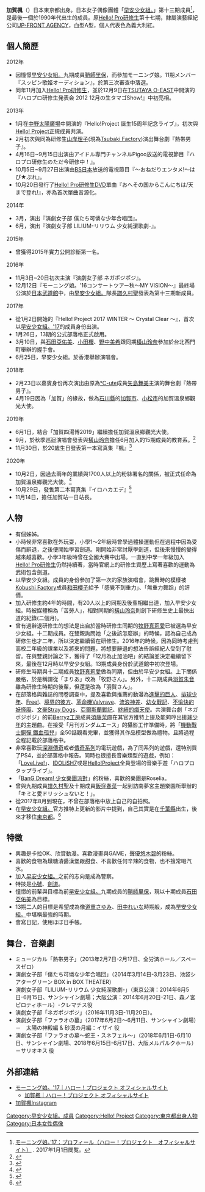 {{expand|time=2017-01-03T04:51:54+00:00}}
{{refimprove|time=2017-01-03T04:51:54+00:00}}
{{藝人
|姓名 = 加賀楓
|類型 = 女歌手
|圖片 = 
|圖片尺寸 =
|圖片簡介 =
|本名 =
|外文名 = 加賀楓
|外文 = 
|羅馬拼音 = Kaga Kaede
|暱稱 = かえでぃー
|英文名 =
|其他藝名 =
|國籍 = [[日本|日本]]
|民族 =
|籍貫 =
|出生日期 = {{Birth_date_and_age|1999|11|30}}
|出生地點 = {{JPN}}[[千葉縣|千葉縣]]
|逝世日期 =
|逝世地點 =
|職業 = [[歌手|歌手]]
|語言 = [[日語|日語]]
|三圍 =
|教育程度 = 
|宗教信仰 =
|配偶 =
|兒女 =
|父母 =
|音樂類型 = [[日本流行音樂|日本流行音樂]]
|演奏樂器 =
|出道地點 = {{JPN}}[[東京|東京]]
|出道作 = 
|出道日期 = 2016年12月12日
|代表作 = 
|活躍年代 = 2017年至今
|唱片公司 = [[zetima|zetima]]
|經紀公司 = [[UFG#UP-FRONT_AGENCY|UP-FRONT AGENCY Co., Ltd.]]
|網站 = 
|相關團體 = [[早安少女組。|早安少女組。]]<br />[[Hello!_Pro研修生|Hello! Pro研修生]]
|獎項 =
|IMDb =
|現任成員 =
|過往成員 =
|音樂專輯 =
|電影 =
|電視節目 =
|舞台劇 =
|書籍 =
}}

'''加賀楓'''（{{bd|1999年|11月30日}}）日本東京都出身。日本女子偶像團體「[[早安少女組。|早安少女組。]]」第十三期成員<ref name="HPprofile">[http://www.helloproject.com/morningmusume/profile/kaede_kaga/ モーニング娘。’17：プロフィール（ハロー！プロジェクト　オフィシャルサイト）] {{Wayback|url=http://www.helloproject.com/morningmusume/profile/kaede_kaga/ |date=20170103203539 }}. 2017年1月1日閲覧。</ref>，是最後一個於1990年代出生的成員。原[[Hello!_Pro研修生|Hello! Pro研修生]]第十七期，隸屬演藝經紀公司[[UFG#UP-FRONT_AGENCY|UP-FRONT AGENCY]]，血型A型，個人代表色為義大利紅。

== 個人簡歷 ==
;2012年
*因憧憬[[早安少女組。|早安少女組。]]九期成員[[鞘師里保|鞘師里保]]，而參加モーニング娘。11期メンバー『スッピン歌姫オーディション』，於第三次審查中落選。
*同年11月加入[[Hello!_Pro研修生|Hello! Pro研修生]]，並於12月9日在[[TSUTAYA_O-EAST|TSUTAYA O-EAST]]中開演的『ハロプロ研修生発表会 2012 12月の生タマゴShow!』中初亮相。

;2013年
*1月在[[中野太陽廣場|中野太陽廣場]]中開演的『Hello!Project 誕生15周年記念ライブ』，初次與[[Hello!_Project|Hello! Project]]正規成員共演。
*2月初次與同為研修生[[山岸理子|山岸理子]](現為[[Tsubaki_Factory|Tsubaki Factory]])演出舞台劇『熱帯男子』。
*4月16日~9月15日出演由アイドル専門チャンネルPigoo放送的電視節目『ハロプロ研修生のただ今研修中！』。
*10月5日~9月27日出演由[[BS日本|BS日本]]放送的電視節目『〜おねだりエンタメ!〜はぴ★ぷれ』。
*10月20日發行了[[Hello!_Pro研修生|Hello! Pro研修生]]DVD單曲『おへその国からこんにちは/天まで登れ!』，亦為首次單曲音源化。

;2014年
*3月，演出『演劇女子部 僕たち可憐な少年合唱団』。
*6月，演出『演劇女子部 LILIUM-リリウム 少女純潔歌劇-』。

;2015年
*曾獲得2015年實力公開診斷第一名。

;2016年
*11月3日~20日初次主演『演劇女子部 ネガポジポジ』。
*12月12日『モーニング娘。'16コンサートツアー秋～MY VISION～』最終場公演於[[日本武道館|日本武道館]]中，由[[早安少女組。|早安少女組。]]隊長[[譜久村聖|譜久村聖]]發表為第十三期新成員。

;2017年
*從1月2日開始的『Hello! Project 2017 WINTER ～ Crystal Clear ～』，首次以[[早安少女組。|早安少女組。'17]]的成員身份出演。
*1月26日，13期的公式部落格正式啟用。
*3月10日，與[[石田亞佑美|石田亞佑美]]、[[小田櫻|小田櫻]]、[[野中美希|野中美希]]跟同期[[橫山玲奈|橫山玲奈]]參加於台北西門町舉辦的握手會。
*6月25日，早安少女組。於香港舉辦演唱會。

;2018年
*2月23日以嘉賓身份再次演出由原為[[℃-ute|℃-ute]]成員[[矢島舞美|矢島舞美]]主演的舞台劇『熱帶男子』。
*4月19日因為「加賀」的緣故，做為[[石川縣|石川縣]]的[[加賀市|加賀市]]、[[小松市|小松市]]的加賀溫泉鄉觀光大使。

;2019年
*6月1日，結合「加賀四湯博2019」繼續擔任加賀溫泉鄉觀光大使。
*9月，於秋季巡迴演唱會發表與[[橫山玲奈|橫山玲奈]]擔任6月加入的15期成員的教育系。<ref>{{cite web |title=モーニング娘。譜久村聖「一瞬のバズりで終わらせたくない」 |url=https://www.news-postseven.com/archives/20200301_1544583.html?DETAIL |access-date=2021-07-21 |archive-date=2021-04-18 |archive-url=https://web.archive.org/web/20210418201445/https://www.news-postseven.com/archives/20200301_1544583.html?DETAIL |dead-url=no }}</ref>
*11月30日，於20歲生日發表第一本寫真集『楓』<ref>{{cite web |title=加賀楓(モーニング娘。'19)ファースト写真集「楓」発売決定！！ |url=https://web.archive.org/web/20191009105456/http://www.helloproject.com/news/11086/}}</ref>

;2020年
*10月2日，因過去兩年的業績與1700人以上的粉絲署名的關係，被正式任命為加賀溫泉鄉觀光大使。<ref>{{cite web |title=「四湯博」中止でも続投して　加賀楓さん「モー娘。’２０」温泉郷大使　加賀市任命 ファン１７００人署名実る |url=https://www.chunichi.co.jp/article/130865 |access-date=2021-07-21 |archive-date=2020-11-15 |archive-url=https://web.archive.org/web/20201115000125/https://www.chunichi.co.jp/article/130865 |dead-url=no }}</ref>
*10月29日，發售第二本寫真集『イロハカエデ』<ref>{{cite web |title=加賀楓(モーニング娘。'20)セカンド写真集「イロハカエデ」各所特典決定！！ |url=http://www.helloproject.com/news/12333/ |access-date=2021-07-21 |archive-date=2020-11-27 |archive-url=https://web.archive.org/web/20201127195805/http://www.helloproject.com/news/12333/ |dead-url=no }}</ref>
*11月14日，擔任加賀站一日站長。

== 人物 ==
*有個姊姊。
*小時候非常喜歡在外玩耍，小學1～2年級時曾學過體操運動但在過程中因為受傷而辭退，之後便開始學習劍道。剛開始非常討厭學劍道，但後來慢慢的變得越來越喜歡。小學3年級時曾在全國大賽中出場。一直到中學一年級加入[[Hello!_Pro研修生|Hello! Pro研修生]]仍然持續著，當時官網上的研修生資歷上寫著喜歡的運動為武術包含劍道。
*以早安少女組。成員的身份參加了第一次的家族演唱會，跳舞時的模樣被[[Kobushi_Factory|Kobushi Factory]]成員[[和田櫻子|和田櫻子]]給予「感覺不到重力」、「無重力舞蹈」的評價。
*加入研修生約4年的時間，有20人以上的同期及後輩相繼出道，加入早安少女組。時被媒體稱為「苦勞人」，相對同期的[[橫山玲奈|橫山玲奈]]則創下研修生史上最快出道的紀錄(二個月)。
*曾有過辭退研修生的想法是出自於當時研修生同期的[[牧野真莉愛|牧野真莉愛]]已被選為早安少女組。十二期成員。在雙親詢問她「之後該怎麼辦」的時候，認為自己成為研修生也才二年，所以決定繼續留在研修生。2016年的時候，因為同時考慮到高校二年級的課業以及將來的問題，將想要辭退的想法告訴經紀人受到了慰留。在與雙親討論之下，獲得了「12月為止加油吧」的結論並決定繼續留下來，最後在12月時以早安少女組。13期成員身份於武道館中初次登場。
*研修生時期與十二期成員[[牧野真莉愛|牧野真莉愛]]做為同期，但由於早安少女組。上下關係嚴格，於是稱謂從「まりあ」改為「牧野さん」。另外，十二期成員[[羽賀朱音|羽賀朱音]]雖為研修生時期的後輩，但還是改為「羽賀さん」。
*在部落格與雜誌的問卷調查中，提及喜歡與推薦的動漫為[[進擊的巨人|進擊的巨人]]、[[排球少年|排球少年]]、[[Free!|Free!]]、[[境界的彼方|境界的彼方]]、[[革命機Valvrave|革命機Valvrave]]、[[流浪神差|流浪神差]]、[[幼女戰記|幼女戰記]]、[[不愉快的妖怪庵|不愉快的妖怪庵]]、[[文豪Stray_Dogs|文豪Stray Dogs]]、[[亞爾斯蘭戰記|亞爾斯蘭戰記]]、[[終結的熾天使|終結的熾天使]]。共演舞台劇「ネガポジポジ」的前[[Berryz工房|Berryz工房]]成員[[須藤茉麻|須藤茉麻]]在其官方推特上提及能夠哼出[[排球少年|排球少年]]的主題曲。在接受「月刊ガンダムエース」的攝影工作準備時，將「[[機動戰士鋼彈_鐵血孤兒|機動戰士鋼彈 鐵血孤兒]]」全50話觀看完畢，並獲得其作品模型做為禮物。且將過程全程記載於部落格中。
*非常喜歡玩[[深淵傳奇|深淵傳奇]]或者[[傳奇系列|傳奇系列]]的電玩遊戲，為了同系列的遊戲，還特別買了PS4，並於部落格中報告。同時也很擅長音樂類型的遊戲，例如：「[[LoveLive!|LoveLive!]]」、[[IDOLiSH7|IDOLiSH7]]或是[[Hello!Project|Hello!Project]]全員登場的音樂手遊「ハロプロタップライブ」。
*「[[BanG_Dream!_少女樂團派對|BanG Dream! 少女樂團派對]]」的粉絲，喜歡的樂團是Roselia。
*曾與九期成員[[譜久村聖|譜久村聖]]及十期成員[[飯窪春菜|飯窪春菜]]一起到訪南夢宮主題樂園所舉辦的「キミと愛ドリッシュないと！」。
*從2017年8月到現在，不曾在部落格中放上自己的自拍照。
*在[[早安少女組。|早安少女組。]]官方推特上更新的影片中提到，自己其實是在[[千葉縣|千葉縣]]出生，後來才移住[[東京都|東京都]]。<ref>{{Cite web |url=https://twitter.com/MorningMusumeMg/status/1218050316572286976 |title=存档副本 |accessdate=2020-01-17 |archive-date=2020-01-17 |archive-url=https://web.archive.org/web/20200117064250/https://twitter.com/MorningMusumeMg/status/1218050316572286976 |dead-url=no }}</ref>

== 特徵 ==
*興趣是卡拉OK、欣賞動漫。喜歡漫畫與GAME，聲優[[悠木碧|悠木碧]]的粉絲。
*喜歡的食物為燉糖漬醬漢堡跟甜食、不喜歡任何辛辣的食物，也不擅常喝汽水。
*加入[[早安少女組。|早安少女組。]]之前的志向是成為警察。
*特技是[[小號|小號]]、[[劍道|劍道]]。
*憧憬的前輩與目標為前[[早安少女組。|早安少女組。]]九期成員的[[鞘師里保|鞘師里保]]，現以十期成員[[石田亞佑美|石田亞佑美]]為目標。
*13期二人的目標是希望成為像[[道重さゆみ|道重さゆみ]]、[[田中れいな|田中れいな]]時期般，成為[[早安少女組。|早安少女組。]]中堪稱最強的時期。
*會寫日記，使用ほぼ日手帳。

== 舞台．音樂劇 ==
*ミュージカル「熱帯男子」（2013年2月7日-2月17日、全労済ホール／スペースゼロ）
*演劇女子部「僕たち可憐な少年合唱団」（2014年3月14日-3月23日、池袋シアターグリーン BOX in BOX THEATER）
*演劇女子部「LILIUM-リリウム 少女純潔歌劇-」（東京公演：2014年6月5日-6月15日、サンシャイン劇場；大阪公演：2014年6月20日-21日、森ノ宮ピロティホール）-クレマチス役
*演劇女子部「ネガポジポジ」（2016年11月3日-11月20日）。
*演劇女子部「ファラオの墓」（2017年6月2日～6月11日、サンシャイン劇場）－　太陽の神殿編 & 砂漠の月編：イザイ 役
*演劇女子部「ファラオの墓〜蛇王・スネフェル〜」（2018年6月1日-6月10日、サンシャイン劇場、2018年6月15日-6月17日、大阪メルパルクホール）－サリオキス 役

== 外部連結 ==
* [http://www.helloproject.com/morningmusume/ モーニング娘。'17｜ハロー！プロジェクト オフィシャルサイト]{{Wayback|url=http://www.helloproject.com/morningmusume/ |date=20130708203820 }}
** [http://www.helloproject.com/morningmusume/profile/kaede_kaga/ 加賀楓｜ハロー！プロジェクト オフィシャルサイト]{{Wayback|url=http://www.helloproject.com/morningmusume/profile/kaede_kaga/ |date=20170103203539 }}
* [https://www.instagram.com/kaede_kaga.official// 加賀楓Instagram] {{Wayback|url=https://www.instagram.com/kaede_kaga.official// |date=20201102040909 }}

{{早安少女組。}}
{{早安家族}}
[[Category:早安少女組。成員|Category:早安少女組。成員]]
[[Category:Hello!_Project|Category:Hello! Project]]
[[Category:東京都出身人物|Category:東京都出身人物]]
[[Category:日本女性偶像|Category:日本女性偶像]]